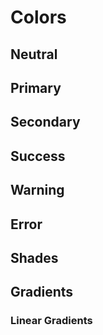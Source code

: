 
<Meta title="Foundations/Colors" component={Color} />

# Colors

## Neutral
<Canvas>
  <Story name="Neutral">
    <Color color="neutral" value="50" />
    <Color color="neutral" value="100" />
    <Color color="neutral" value="200" />
    <Color color="neutral" value="300" />
    <Color color="neutral" value="400" />
    <Color color="neutral" value="500" />
    <Color color="neutral" value="600" />
    <Color color="neutral" value="700" />
    <Color color="neutral" value="800" />
    <Color color="neutral" value="900" />
  </Story>
</Canvas>

## Primary
<Canvas>
  <Story name="Primary">
    <Color color="primary" value="50" />
    <Color color="primary" value="100" />
    <Color color="primary" value="200" />
    <Color color="primary" value="300" />
    <Color color="primary" value="400" />
    <Color color="primary" value="500" />
    <Color color="primary" value="600" />
    <Color color="primary" value="700" />
    <Color color="primary" value="800" />
    <Color color="primary" value="900" />
  </Story>
</Canvas>

## Secondary
<Canvas>
  <Story name="Secondary">
    <Color color="secondary" value="50" />
    <Color color="secondary" value="100" />
    <Color color="secondary" value="200" />
    <Color color="secondary" value="300" />
    <Color color="secondary" value="400" />
    <Color color="secondary" value="500" />
    <Color color="secondary" value="600" />
    <Color color="secondary" value="700" />
    <Color color="secondary" value="800" />
    <Color color="secondary" value="900" />
  </Story>
</Canvas>

## Success
<Canvas>
  <Story name="Success">
    <Color color="success" value="50" />
    <Color color="success" value="100" />
    <Color color="success" value="200" />
    <Color color="success" value="300" />
    <Color color="success" value="400" />
    <Color color="success" value="500" />
    <Color color="success" value="600" />
    <Color color="success" value="700" />
    <Color color="success" value="800" />
    <Color color="success" value="900" />
  </Story>
</Canvas>

## Warning
<Canvas>
  <Story name="Warning">
    <Color color="warning" value="50" />
    <Color color="warning" value="100" />
    <Color color="warning" value="200" />
    <Color color="warning" value="300" />
    <Color color="warning" value="400" />
    <Color color="warning" value="500" />
    <Color color="warning" value="600" />
    <Color color="warning" value="700" />
    <Color color="warning" value="800" />
    <Color color="warning" value="900" />
  </Story>
</Canvas>

## Error
<Canvas>
  <Story name="Error">
    <Color color="error" value="50" />
    <Color color="error" value="100" />
    <Color color="error" value="200" />
    <Color color="error" value="300" />
    <Color color="error" value="400" />
    <Color color="error" value="500" />
    <Color color="error" value="600" />
    <Color color="error" value="700" />
    <Color color="error" value="800" />
    <Color color="error" value="900" />
  </Story>
</Canvas>

## Shades
<Canvas>
  <Story name="Shades">
    <Shade value="0" />
    <Shade value="100" />
  </Story>
</Canvas>

## Gradients

### Linear Gradients
<Canvas>
  <Story name="Linear Gradients">
    <LinearGradient name="sunburst" />
    <LinearGradient name="darkWineSea" />
    <LinearGradient name="cherryCola" />
    <LinearGradient name="coldSky" />
    <LinearGradient name="oliveGarden" />
    <LinearGradient name="morningSakura" />
    <LinearGradient name="blueMoon" />
    <LinearGradient name="synthwave" />
    <LinearGradient name="teaLeaves" />
    <LinearGradient name="blueberryWine" />
  </Story>
</Canvas>